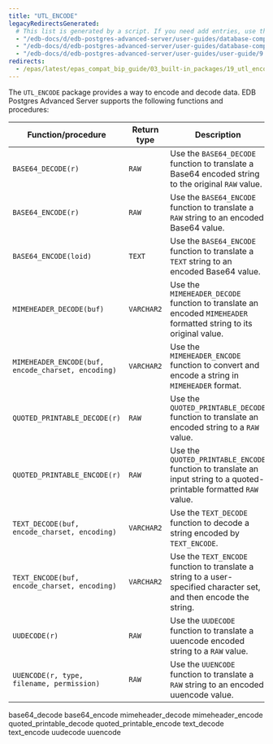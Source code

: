 ```yaml
---
title: "UTL_ENCODE"
legacyRedirectsGenerated:
  # This list is generated by a script. If you need add entries, use the `legacyRedirects` key.
  - "/edb-docs/d/edb-postgres-advanced-server/user-guides/database-compatibility-for-oracle-developers-built-in-package-guide/9.6/Database_Compatibility_for_Oracle_Developers_Built-in_Package_Guide.1.32.html"
  - "/edb-docs/d/edb-postgres-advanced-server/user-guides/database-compatibility-for-oracle-developers-guide/9.5/Database_Compatibility_for_Oracle_Developers_Guide.1.205.html"
  - "/edb-docs/d/edb-postgres-advanced-server/user-guides/user-guide/9.5/EDB_Postgres_Enterprise_Guide.1.163.html"
redirects:
  - /epas/latest/epas_compat_bip_guide/03_built-in_packages/19_utl_encode/ #generated for docs/epas/reorg-role-use-case-mode
---
```


The `UTL_ENCODE` package provides a way to encode and decode data. EDB Postgres Advanced Server supports the following functions and procedures:

| Function/procedure                                 | Return type | Description                                                                                                          |
| -------------------------------------------------- | ----------- | -------------------------------------------------------------------------------------------------------------------- |
| `BASE64_DECODE(r)`                                 | `RAW`       | Use the `BASE64_DECODE` function to translate a Base64 encoded string to the original `RAW` value.                   |
| `BASE64_ENCODE(r)`                                 | `RAW`       | Use the `BASE64_ENCODE` function to translate a `RAW` string to an encoded Base64 value.                             |
| `BASE64_ENCODE(loid)`                              | `TEXT`      | Use the `BASE64_ENCODE` function to translate a `TEXT` string to an encoded Base64 value.                            |
| `MIMEHEADER_DECODE(buf)`                           | `VARCHAR2`  | Use the `MIMEHEADER_DECODE` function to translate an encoded `MIMEHEADER` formatted string to its original value.   |
| `MIMEHEADER_ENCODE(buf, encode_charset, encoding)` | `VARCHAR2`  | Use the `MIMEHEADER_ENCODE` function to convert and encode a string in `MIMEHEADER` format.                          |
| `QUOTED_PRINTABLE_DECODE(r)`                       | `RAW`       | Use the `QUOTED_PRINTABLE_DECODE` function to translate an encoded string to a `RAW` value.                          |
| `QUOTED_PRINTABLE_ENCODE(r)`                       | `RAW`       | Use the `QUOTED_PRINTABLE_ENCODE` function to translate an input string to a quoted-printable formatted `RAW` value. |
| `TEXT_DECODE(buf, encode_charset, encoding)`       | `VARCHAR2`  | Use the `TEXT_DECODE` function to decode a string encoded by `TEXT_ENCODE`.                                          |
| `TEXT_ENCODE(buf, encode_charset, encoding)`       | `VARCHAR2`  | Use the `TEXT_ENCODE` function to translate a string to a user-specified character set, and then encode the string.  |
| `UUDECODE(r)`                                      | `RAW`       | Use the `UUDECODE` function to translate a uuencode encoded string to a `RAW` value.                                 |
| `UUENCODE(r, type, filename, permission)`          | `RAW`       | Use the `UUENCODE` function to translate a `RAW` string to an encoded uuencode value.                                |

<div class="toctree" maxdepth="6">

base64_decode base64_encode mimeheader_decode mimeheader_encode quoted_printable_decode quoted_printable_encode text_decode text_encode uudecode uuencode

</div>
